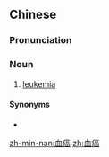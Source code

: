 ==Chinese==
{{zh-forms}}

===Pronunciation===
{{zh-pron
|m=血'ái
|c=hyut3 ngaam4
|mn=qz,tp,xm:huih-gâm/kh,zz:hoeh-gâm
|cat=n
}}

===Noun===
{{zh-noun}}

# [[leukemia]]

====Synonyms====
* {{zh-l|白血病}}

{{zh-cat|Diseases}}

[[zh-min-nan:血癌]]
[[zh:血癌]]